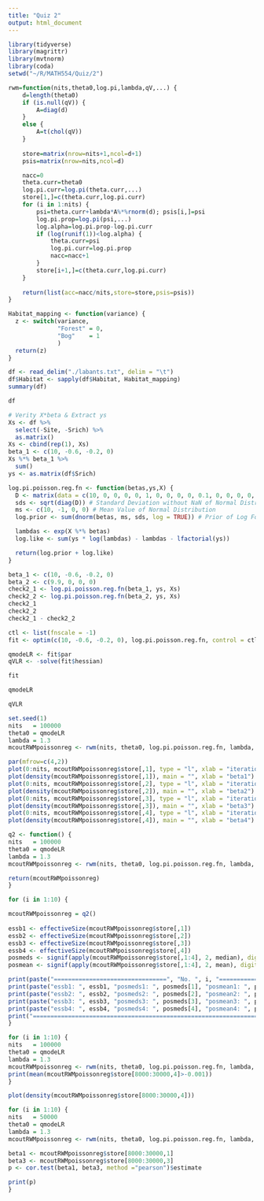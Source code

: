 ```yaml
---
title: "Quiz 2"
output: html_document
---
```


```r
library(tidyverse)
library(magrittr)
library(mvtnorm)
library(coda)
setwd("~/R/MATH554/Quiz/2")
```

```r
rwm=function(nits,theta0,log.pi,lambda,qV,...) {
    d=length(theta0)
    if (is.null(qV)) {
        A=diag(d)
    }
    else {
        A=t(chol(qV))
    }
    
    store=matrix(nrow=nits+1,ncol=d+1)
    psis=matrix(nrow=nits,ncol=d)

    nacc=0
    theta.curr=theta0
    log.pi.curr=log.pi(theta.curr,...)
    store[1,]=c(theta.curr,log.pi.curr)
    for (i in 1:nits) {
        psi=theta.curr+lambda*A%*%rnorm(d); psis[i,]=psi
        log.pi.prop=log.pi(psi,...)
        log.alpha=log.pi.prop-log.pi.curr
        if (log(runif(1))<log.alpha) {
            theta.curr=psi
            log.pi.curr=log.pi.prop
            nacc=nacc+1
        }
        store[i+1,]=c(theta.curr,log.pi.curr)
    }
    
    return(list(acc=nacc/nits,store=store,psis=psis))
}
```

```r
Habitat_mapping <- function(variance) {
  z <- switch(variance,
              "Forest" = 0,
              "Bog"    = 1
              )
  return(z)
}

df <- read_delim("./labants.txt", delim = "\t")
df$Habitat <- sapply(df$Habitat, Habitat_mapping)
summary(df)
```

```r
df
```

```r
# Verity X*beta & Extract ys
Xs <- df %>%
  select(-Site, -Srich) %>%
  as.matrix()
Xs <- cbind(rep(1), Xs)
beta_1 <- c(10, -0.6, -0.2, 0)
Xs %*% beta_1 %>%
  sum()
ys <- as.matrix(df$Srich)
```

```r
log.pi.poisson.reg.fn <- function(betas,ys,X) {
  D <- matrix(data = c(10, 0, 0, 0, 0, 1, 0, 0, 0, 0, 0.1, 0, 0, 0, 0, 100), nrow = 4, ncol = 4) # Variance of Normal Distribution
  sds <- sqrt(diag(D)) # Standard Deviation without NaN of Normal Distribution
  ms <- c(10, -1, 0, 0) # Mean Value of Normal Distribution
  log.prior <- sum(dnorm(betas, ms, sds, log = TRUE)) # Prior of Log Format

  lambdas <- exp(X %*% betas)
  log.like <- sum(ys * log(lambdas) - lambdas - lfactorial(ys))

  return(log.prior + log.like)
}
```

```r
beta_1 <- c(10, -0.6, -0.2, 0)
beta_2 <- c(9.9, 0, 0, 0)
check2_1 <- log.pi.poisson.reg.fn(beta_1, ys, Xs)
check2_2 <- log.pi.poisson.reg.fn(beta_2, ys, Xs)
check2_1
check2_2
check2_1 - check2_2
```


```r
ctl <- list(fnscale = -1)
fit <- optim(c(10, -0.6, -0.2, 0), log.pi.poisson.reg.fn, control = ctl, hessian = TRUE, ys = ys, X = Xs)

qmodeLR <- fit$par
qVLR <- -solve(fit$hessian)
```

```r
fit
```

```r
qmodeLR
```

```r
qVLR
```

```r
set.seed(1)
nits   = 100000
theta0 = qmodeLR
lambda = 1.3
mcoutRWMpoissonreg <- rwm(nits, theta0, log.pi.poisson.reg.fn, lambda, qVLR, ys = ys, X = Xs)

par(mfrow=c(4,2))
plot(0:nits, mcoutRWMpoissonreg$store[,1], type = "l", xlab = "iteration", ylab = "beta1")
plot(density(mcoutRWMpoissonreg$store[,1]), main = "", xlab = "beta1")
plot(0:nits, mcoutRWMpoissonreg$store[,2], type = "l", xlab = "iteration", ylab = "beta2")
plot(density(mcoutRWMpoissonreg$store[,2]), main = "", xlab = "beta2")
plot(0:nits, mcoutRWMpoissonreg$store[,3], type = "l", xlab = "iteration", ylab = "beta3")
plot(density(mcoutRWMpoissonreg$store[,3]), main = "", xlab = "beta3")
plot(0:nits, mcoutRWMpoissonreg$store[,4], type = "l", xlab = "iteration", ylab = "beta4")
plot(density(mcoutRWMpoissonreg$store[,4]), main = "", xlab = "beta4")
```

```r
q2 <- function() {
nits   = 100000
theta0 = qmodeLR
lambda = 1.3
mcoutRWMpoissonreg <- rwm(nits, theta0, log.pi.poisson.reg.fn, lambda, qVLR, ys = ys, X = Xs)

return(mcoutRWMpoissonreg)
}

for (i in 1:10) {

mcoutRWMpoissonreg = q2()
  
essb1 <- effectiveSize(mcoutRWMpoissonreg$store[,1])
essb2 <- effectiveSize(mcoutRWMpoissonreg$store[,2])
essb3 <- effectiveSize(mcoutRWMpoissonreg$store[,3])
essb4 <- effectiveSize(mcoutRWMpoissonreg$store[,4])
posmeds <- signif(apply(mcoutRWMpoissonreg$store[,1:4], 2, median), digits=4)
posmean <- signif(apply(mcoutRWMpoissonreg$store[,1:4], 2, mean), digits=4)

print(paste("================================", "No. ", i, "================================"))
print(paste("essb1: ", essb1, "posmeds1: ", posmeds[1], "posmean1: ", posmean[1]))
print(paste("essb2: ", essb2, "posmeds2: ", posmeds[2], "posmean2: ", posmean[2]))
print(paste("essb3: ", essb3, "posmeds3: ", posmeds[3], "posmean3: ", posmean[3]))
print(paste("essb4: ", essb4, "posmeds4: ", posmeds[4], "posmean4: ", posmean[4]))
print("========================================================================")
}
```

```r
for (i in 1:10) {
nits   = 100000
theta0 = qmodeLR
lambda = 1.3
mcoutRWMpoissonreg <- rwm(nits, theta0, log.pi.poisson.reg.fn, lambda, qVLR, ys = ys, X = Xs)
print(mean(mcoutRWMpoissonreg$store[8000:30000,4]>-0.001))
}
```
  
```r
plot(density(mcoutRWMpoissonreg$store[8000:30000,4]))
```

```r
for (i in 1:10) {
nits   = 50000
theta0 = qmodeLR
lambda = 1.3
mcoutRWMpoissonreg <- rwm(nits, theta0, log.pi.poisson.reg.fn, lambda, qVLR, ys = ys, X = Xs)

beta1 <- mcoutRWMpoissonreg$store[8000:30000,1]
beta3 <- mcoutRWMpoissonreg$store[8000:30000,3]
p <- cor.test(beta1, beta3, method ="pearson")$estimate

print(p)
}

```

